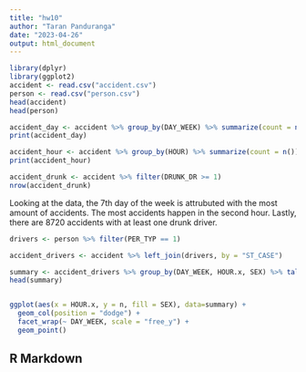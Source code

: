 ---
title: "hw10"
author: "Taran Panduranga"
date: "2023-04-26"
output: html_document
---

```{r}
library(dplyr)
library(ggplot2)
accident <- read.csv("accident.csv")
person <- read.csv("person.csv")
head(accident)
head(person)
```


```{r}
accident_day <- accident %>% group_by(DAY_WEEK) %>% summarize(count = n())
print(accident_day)

accident_hour <- accident %>% group_by(HOUR) %>% summarize(count = n())
print(accident_hour)

accident_drunk <- accident %>% filter(DRUNK_DR >= 1)
nrow(accident_drunk)
```

Looking at the data, the 7th day of the week is attrubuted with the most amount of accidents.
The most accidents happen in the second hour. Lastly, there are 8720 accidents with at least one drunk driver.

```{r}
drivers <- person %>% filter(PER_TYP == 1)

accident_drivers <- accident %>% left_join(drivers, by = "ST_CASE")

summary <- accident_drivers %>% group_by(DAY_WEEK, HOUR.x, SEX) %>% tally()
head(summary)


ggplot(aes(x = HOUR.x, y = n, fill = SEX), data=summary) +
  geom_col(position = "dodge") + 
  facet_wrap(~ DAY_WEEK, scale = "free_y") + 
  geom_point()

```

## R Markdown


